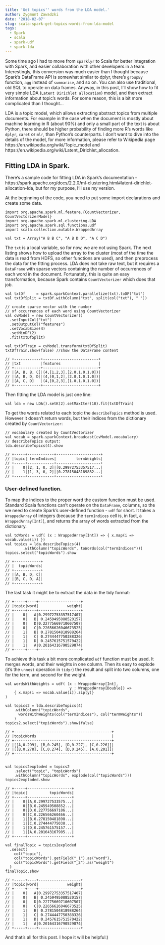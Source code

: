 ```yaml
---
title: 'Get topics'' words from the LDA model.'
author: Zygmunt Zawadzki
date: '2018-02-07'
slug: scala-spark-get-topics-words-from-lda-model
tags: 
  - Spark
  - scala
  - spark-udf
  - spark-lda
---
```


Some time ago I had to move from `sparklyr` to Scala for better integration with Spark, and easier collaboration with other developers in a team. Interestingly, this conversion was much easier than I thought because Spark's DataFrame API is somewhat similar to dplyr, there's `groupBy` function, `agg ` instead of `summarise`, and so on. You can also use traditional, old SQL to operate on data frames. Anyway, in this post, I'll show how to fit very simple LDA (`Latent Dirichlet allocation`) model, and then extract information about topic's words. For some reason, this is a bit more complicated than I thought...

LDA is a topic model, which allows extracting abstract topics from multiple documents. For example in the case when the document is mostly about machine learning in R (about 90%) and only a small part of the text is about Python, there should be higher probability of finding more R's words like `dplyr`, `caret` or `mlr`, than Python's counterparts.  I don't want to dive into the details of the model, for more information, please refer to Wikipedia page https://en.wikipedia.org/wiki/Topic_model and https://en.wikipedia.org/wiki/Latent_Dirichlet_allocation. 

## Fitting LDA in Spark.

There's a sample code for fitting LDA in Spark's documentation - https://spark.apache.org/docs/2.2.0/ml-clustering.html#latent-dirichlet-allocation-lda, but for my purpose, I'll use my version.

At the beginning of the code, you need to put some import declarations and create some data.

```
import org.apache.spark.ml.feature.{CountVectorizer, CountVectorizerModel}
import org.apache.spark.ml.clustering.LDA
import org.apache.spark.sql.functions.udf
import scala.collection.mutable.WrappedArray

val txt = Array("A B B C", "A B D D", "A C D")
```

The `txt` is a local variable, so for now, we are not using Spark. The next listing shows how to upload the array to the cluster (most of the time the data is read from HDFS, so other functions are used), and then preprocess the data for the fitting process. LDA does not take raw text, but it requires a `DataFrame` with sparse vectors containing the number of occurrences of each word in the document. Fortunately, this is quite an easy transformation, because Spark contains `CountVectorizer` which does that job.

```
val txtDf     = spark.sparkContext.parallelize(txt).toDF("txt")
val txtDfSplit = txtDf.withColumn("txt", split(col("txt"), " "))

// create sparse vector with the number 
// of occurrences of each word using CountVectorizer
val cvModel = new CountVectorizer()
  .setInputCol("txt")
  .setOutputCol("features")
  .setVocabSize(4)
  .setMinDF(2)
  .fit(txtDfSplit)
  
val txtDfTrain = cvModel.transform(txtDfSplit)
txtDfTrain.show(false) //show the DataFrame content

// +------------+-------------------------+
// |txt         |features                 |
// +------------+-------------------------+
// |[A, B, B, C]|(4,[1,2,3],[2.0,1.0,1.0])|
// |[A, B, D, D]|(4,[0,1,2],[2.0,1.0,1.0])|
// |[A, C, D]   |(4,[0,2,3],[1.0,1.0,1.0])|
// +------------+-------------------------+

```

Then fitting the LDA model is just one line:

```
val lda = new LDA().setK(2).setMaxIter(10).fit(txtDfTrain)
```

To get the words related to each topic the `describeTopics` method is used. However it doesn't return words, but their indices from the dictionary created by `CountVectorizer`:
```
// vocabulary created by CountVectorizer
val vocab = spark.sparkContext.broadcast(cvModel.vocabulary) 
// describeTopics output:
lda.describeTopics(4).show

// +-----+------------+--------------------+
// |topic| termIndices|         termWeights|
// +-----+------------+--------------------+
// |    0|[2, 1, 0, 3]|[0.29972753357517...|
// |    1|[1, 3, 0, 2]|[0.27815048189882...|
// +-----+------------+--------------------+

```

### User-defined function.

To map the indices to the proper word the custom function must be used. Standard Scala functions can't operate on the `DataFrame`, columns, so the we need to create Spark's user-defined function - `udf` for short. It takes a `WrappedArray` of integers (because the `termIndices` cell is, in fact, a `WrappedArray[Int]`), and returns the array of words extracted from the dictionary.

```
val toWords = udf( (x : WrappedArray[Int]) => { x.map(i => vocab.value(i)) })
val topics = lda.describeTopics(4)
        .withColumn("topicWords", toWords(col("termIndices")))
topics.select("topicWords").show

// +------------+
// |  topicWords|
// +------------+
// |[A, B, D, C]|
// |[B, C, D, A]|
// +------------+

```

The last task it might be to extract the data in the tidy format:

```
// +-----+----+-------------------+
// |topic|word|             weight|
// +-----+----+-------------------+
// |    0|   A|0.29972753357517407|
// |    0|   B| 0.2459495088520157|
// |    0|   D|0.22775669710607507|
// |    0|   C|0.22656626046673525|
// |    1|   B| 0.2781504818988264|
// |    1|   C| 0.2744447750388326|
// |    1|   D| 0.2457615751570422|
// |    1|   A|0.20164316790529874|
// +-----+----+-------------------+
```

To achieve this task a bit more complicated `udf` function must be used. It merges words, and their weights in one column. Then its easy to explode (it's the `unnest` operation in `tidyr`) the result and split into two columns, one for the term, and second for the weight.

```
val wordsWithWeights = udf( (x : WrappedArray[Int],
                             y : WrappedArray[Double]) => 
    { x.map(i => vocab.value(i)).zip(y)}
)

val topics2 = lda.describeTopics(4)
    .withColumn("topicWords", 
      wordsWithWeights(col("termIndices"), col("termWeights"))
    )
topics2.select("topicWords").show(false)

// +--------------------------------------------+
// |topicWords                                  |
// +--------------------------------------------+
// |[[A,0.299], [B,0.245], [D,0.227], [C,0.226]]|
// |[[B,0.278], [C,0.274], [D,0.245], [A,0.201]]|
// +--------------------------------------------+


val topics2exploded = topics2
    .select("topic", "topicWords")
    .withColumn("topicWords", explode(col("topicWords")))
topics2exploded.show

// +-----+--------------------+
// |topic|          topicWords|
// +-----+--------------------+
// |    0|[A,0.299727533575...|
// |    0|[B,0.245949508852...|
// |    0|[D,0.227756697106...|
// |    0|[C,0.226566260466...|
// |    1|[B,0.278150481898...|
// |    1|[C,0.274444775038...|
// |    1|[D,0.245761575157...|
// |    1|[A,0.201643167905...|
// +-----+--------------------+

val finalTopic = topics2exploded
  .select(
    col("topic"), 
    col("topicWords").getField("_1").as("word"), 
    col("topicWords").getField("_2").as("weight")
  )
finalTopic.show

// +-----+----+-------------------+
// |topic|word|             weight|
// +-----+----+-------------------+
// |    0|   A|0.29972753357517407|
// |    0|   B| 0.2459495088520157|
// |    0|   D|0.22775669710607507|
// |    0|   C|0.22656626046673525|
// |    1|   B| 0.2781504818988264|
// |    1|   C| 0.2744447750388326|
// |    1|   D| 0.2457615751570422|
// |    1|   A|0.20164316790529874|
// +-----+----+-------------------+
```

And that's all for this post. I hope it will be helpful:)
